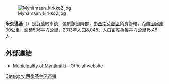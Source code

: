 [[Image:Mynämäen_kirkko2.jpg|thumb]]

'''米奈邁基'''（{{lang-fi|Mynämäki}}）是[[芬蘭|芬蘭]]的市鎮，位於該國南部，由[[西南芬蘭區|西南芬蘭區]]負責管轄，距離[[圖爾庫|圖爾庫]]30公里，面積536平方公里，2013年人口8,045，人口密度為每平方公里15.48人。

==外部連結==
{{commonscat|Mynämäki}}
*[http://www.mynamaki.fi/ Municipality of Mynämäki] {{Wayback|url=http://www.mynamaki.fi/ |date=20201025155118 }} – Official website {{fi icon}}

{{Finland-geo-stub}}
[[Category:西南芬兰区市镇|Category:西南芬兰区市镇]]